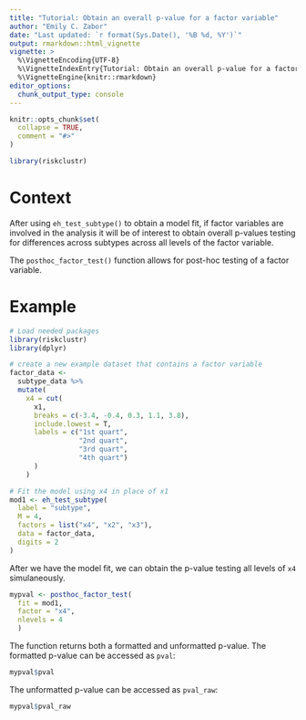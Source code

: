 ```yaml
---
title: "Tutorial: Obtain an overall p-value for a factor variable"
author: "Emily C. Zabor"
date: "Last updated: `r format(Sys.Date(), '%B %d, %Y')`"
output: rmarkdown::html_vignette
vignette: >
  %\VignetteEncoding{UTF-8}
  %\VignetteIndexEntry{Tutorial: Obtain an overall p-value for a factor variable}
  %\VignetteEngine{knitr::rmarkdown}
editor_options: 
  chunk_output_type: console
---
```


```r
knitr::opts_chunk$set(
  collapse = TRUE,
  comment = "#>"
)

library(riskclustr)
```


# Context

After using `eh_test_subtype()` to obtain a model fit, if factor variables are involved in the analysis it will be of interest to obtain overall p-values testing for differences across subtypes across all levels of the factor variable.

The `posthoc_factor_test()` function allows for post-hoc testing of a factor variable.

# Example

```r
# Load needed packages
library(riskclustr)
library(dplyr)
```

```r
# create a new example dataset that contains a factor variable
factor_data <- 
  subtype_data %>%
  mutate(
    x4 = cut(
      x1,
      breaks = c(-3.4, -0.4, 0.3, 1.1, 3.8),
      include.lowest = T,
      labels = c("1st quart",
                 "2nd quart",
                 "3rd quart",
                 "4th quart")
      )
    )
```

```r
# Fit the model using x4 in place of x1
mod1 <- eh_test_subtype(
  label = "subtype",
  M = 4,
  factors = list("x4", "x2", "x3"),
  data = factor_data,
  digits = 2
)
```


After we have the model fit, we can obtain the p-value testing all levels of `x4` simulaneously.

```r
mypval <- posthoc_factor_test(
  fit = mod1, 
  factor = "x4", 
  nlevels = 4
  )
```

The function returns both a formatted and unformatted p-value. The formatted p-value can be accessed as `pval`:

```r
mypval$pval
```

The unformatted p-value can be accessed as `pval_raw`:

```r
mypval$pval_raw
```



